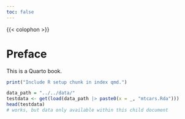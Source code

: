 ```yaml
---
toc: false
---
```


{{< colophon >}}

# Preface {-}

This is a Quarto book.


```r

print("Include R setup chunk in index qmd.")

data_path = "../../data/"
testdata <- get(load(data_path |> paste0(x = _, "mtcars.Rda")))
head(testdata)
# works, but data only available within this child document 

```
